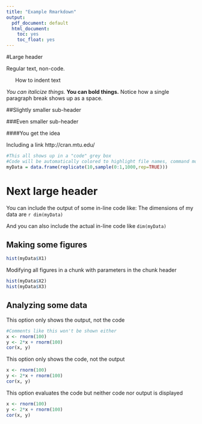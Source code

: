 ```yaml
---
title: "Example Rmarkdown"
output:
  pdf_document: default
  html_document:
    toc: yes
    toc_float: yes
---
```

#Large  header
 
Regular text, non-code. 
 
&nbsp;&nbsp;&nbsp;&nbsp;&nbsp;&nbsp;How to indent text
 
*You can italicize things.*
**You can bold things.**
Notice how a single paragraph break shows up as a space.
 
##Slightly smaller sub-header
 
###Even smaller sub-header
 
####You get the idea
 
Including a link http://cran.mtu.edu/
 
```r
#This all shows up in a "code" grey box
#Code will be automatically colored to highlight file names, command modifiers, etc.
myData = data.frame(replicate(10,sample(0:1,1000,rep=TRUE)))
```
 
# Next large header
 
You can include the output of some in-line code like: The dimensions of my data are `r dim(myData)`
 
And you can also include the actual in-line code like `dim(myData)`
 
## Making some figures

```r
hist(myData$X1)
```
 
Modifying all figures in a chunk with parameters in the chunk header
```r
hist(myData$X2)
hist(myData$X3)
```
 
## Analyzing some data

This option only shows the output, not the code

```r
#Comments like this won't be shown either
x <- rnorm(100)
y <- 2*x + rnorm(100)
cor(x, y)
```
 
This option only shows the code, not the output

```r
x <- rnorm(100)
y <- 2*x + rnorm(100)
cor(x, y)
```
 
This option evaluates the code but neither code nor output is displayed

```r
x <- rnorm(100)
y <- 2*x + rnorm(100)
cor(x, y)
```
